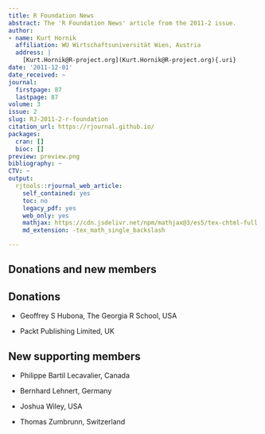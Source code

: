 ```yaml
---
title: R Foundation News
abstract: The 'R Foundation News' article from the 2011-2 issue.
author:
- name: Kurt Hornik
  affiliation: WU Wirtschaftsuniversität Wien, Austria
  address: |
    [Kurt.Hornik@R-project.org](Kurt.Hornik@R-project.org){.uri}
date: '2011-12-01'
date_received: ~
journal:
  firstpage: 87
  lastpage: 87
volume: 3
issue: 2
slug: RJ-2011-2-r-foundation
citation_url: https://rjournal.github.io/
packages:
  cran: []
  bioc: []
preview: preview.png
bibliography: ~
CTV: ~
output:
  rjtools::rjournal_web_article:
    self_contained: yes
    toc: no
    legacy_pdf: yes
    web_only: yes
    mathjax: https://cdn.jsdelivr.net/npm/mathjax@3/es5/tex-chtml-full.js
    md_extension: -tex_math_single_backslash

---
```


::: article
# Donations and new members

## Donations

-   Geoffrey S Hubona, The Georgia R School, USA

-   Packt Publishing Limited, UK

## New supporting members

-   Philippe Bartil Lecavalier, Canada

-   Bernhard Lehnert, Germany

-   Joshua Wiley, USA

-   Thomas Zumbrunn, Switzerland
:::
